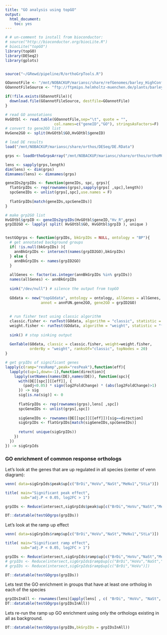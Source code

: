 ```yaml
---
title: "GO analysis using topGO"
output:
  html_document:
    toc: yes
---
```


```r
# # un-comment to install from bioconductor:
# source("http://bioconductor.org/biocLite.R")
# biocLite("topGO")
library(topGO)
library(DESeq2)
library(gplots)


source("~/GRewd/pipeline/R/orthoGrpTools.R")
```


```r
GOannotFile <- "/mnt/NOBACKUP/mariansc/share/refGenomes/barley_HighConf_genes_MIPS_23Mar12_IPROScan_GOs.txt"
GOannotFileSource <- "ftp://ftpmips.helmholtz-muenchen.de/plants/barley/public_data/genes/barley_HighConf_genes_MIPS_23Mar12_IPROScan_GOs.txt"

if(!file.exists(GOannotFile)){
  download.file(GOannotFileSource, destfile=GOannotFile)
}

# read GO annotations
HvGOtbl <- read.table(GOannotFile,sep="\t", quote = "",
                      col.names=c("geneID","GO"), stringsAsFactors=F)
# convert to gene2GO list
HvGene2GO <- split(HvGOtbl$GO,HvGOtbl$geneID)

```

```r
# load DE results
load("/mnt/NOBACKUP/mariansc/share/orthos/DESeq/DE.RData")

grps <- loadOrthoGrpsArray("/mnt/NOBACKUP/mariansc/share/orthos/orthoMCL/groups.txt")

lens <- sapply(grps,length)
dim(lens) <- dim(grps)
dimnames(lens) <- dimnames(grps)
```


```r

geneIDs2grpIDs <- function(geneIDs, spc, grps){
  flatGrpIDs <- rep(rownames(grps),sapply(grps[ ,spc],length))
  spcGeneIDs <- unlist(grps[,spc],use.names = F)
      
  flatGrpIDs[match(geneIDs,spcGeneIDs)]
}

# make grp2GO list
HvGOtbl$grpID <- geneIDs2grpIDs(HvGOtbl$geneID,"Hv_R",grps)
grpID2GO <- lapply( split( HvGOtbl$GO, HvGOtbl$grpID ), unique )


testGOgrps <- function(grpIDs, bkGrpIDs = NULL, ontology = "BP"){
  # get annotated background groups
  if( !is.null(bkGrpIDs) ){
    annBkGrpIDs <- intersect(names(grpID2GO),bkGrpIDs)
  } else {
    annBkGrpIDs <- names(grpID2GO)
  }
  
  allGenes <- factor(as.integer(annBkGrpIDs %in% grpIDs))
  names(allGenes) <- annBkGrpIDs
  
  sink("/dev/null") # silence the output from topGO
  
  GOdata <- new("topGOdata", ontology = ontology, allGenes = allGenes,
                annot = annFUN.gene2GO, gene2GO = grpID2GO)
  
  
  # run fisher test using classic algorithm
  classic.fisher <- runTest(GOdata, algorithm = "classic", statistic = "fisher")
  weight.fisher <- runTest(GOdata, algorithm = "weight", statistic = "fisher")
  
  sink() # stop sinking output
  
  GenTable(GOdata, classic = classic.fisher, weight=weight.fisher,
           orderBy = "weight", ranksOf="classic", topNodes = 20)
}
```

```r
# get grpIDs of significant genes
lapply(c(ramp="resRamp",peak="resPeak"),function(eff){
  lapply(c(up=1,down=-1),function(direction){
    lapply(setNames(names(DE),names(DE)), function(spc){
      with(DE[[spc]][[eff]], {
        (padj<0.05) * sign(log2FoldChange) * (abs(log2FoldChange)>1)
      }) -> sig
      sig[is.na(sig)] <- 0
      
      flatGrpIDs <- rep(rownames(grps),lens[ ,spc])
      spcGeneIDs <- unlist(grps[,spc])
      
      sigGeneIDs <- rownames(DE[[spc]][[eff]])[sig==direction]
      sigGrpIDs <- flatGrpIDs[match(sigGeneIDs,spcGeneIDs)]
      
      return( unique(sigGrpIDs))
    })
  }) 
}) -> sigGrpIds

```

### GO enrichment of common response orthologs

Let's look at the genes that are up regulated in all species (center of venn diagram):
```r
venn( data=sigGrpIds$peak$up[c("BrDi","HoVu","NaSt","MeNu1","StLa")])

title( main="Significant peak effect",
       sub="adj.P < 0.05, log2FC > 1")

grpIDs <- Reduce(intersect,sigGrpIds$peak$up[c("BrDi","HoVu","NaSt","MeNu1","StLa")])

DT::datatable(testGOgrps(grpIDs))
```


Let's look at the ramp up effect
```r
venn( data=sigGrpIds$ramp$up[c("BrDi","HoVu","NaSt","MeNu1","StLa")])

title( main="Significant ramp effect",
       sub="adj.P < 0.05, log2FC > 1")

grpIDs <- Reduce(intersect,sigGrpIds$ramp$up[c("BrDi","HoVu","NaSt","MeNu1","StLa")])
# grpIDs <- Reduce(intersect,sigGrpIds$ramp$up[c("BrDi","HoVu","NaSt","MeNu1")])
# grpIDs <- Reduce(intersect,sigGrpIds$ramp$up[c("BrDi","HoVu")])

DT::datatable(testGOgrps(grpIDs))
```

Lets test the GO enrichment in groups that have at least one ortholog in each of the species
```r
grpIDsInAll <- rownames(lens)[apply(lens[ , c( "BrDi", "HoVu", "NaSt", "MeNu1", "StLa")]>0,1,all)]
DT::datatable(testGOgrps(grpIDsInAll))
```

Lets re-run the ramp up GO enrichment using only the orthologs existing in all as background.
```r

DT::datatable(testGOgrps(grpIDs,bkGrpIDs = grpIDsInAll))
```

